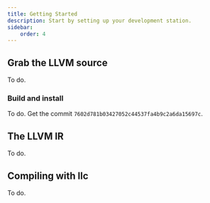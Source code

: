 ```yaml
---
title: Getting Started
description: Start by setting up your development station.
sidebar:
    order: 4
---
```


## Grab the LLVM source
To do.
### Build and install
To do.
Get the commit `7602d781b03427052c44537fa4b9c2a6da15697c`.


## The LLVM IR
To do.

## Compiling with llc
To do.
